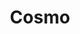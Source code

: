 ---
title : Cosmo
banner: https://cdn.dribbble.com/userupload/4084519/file/original-2f7d2700874c51f1984145a246abf213.png?resize=1024x768
publishedAt:  2023-09-19 06:00:00
---